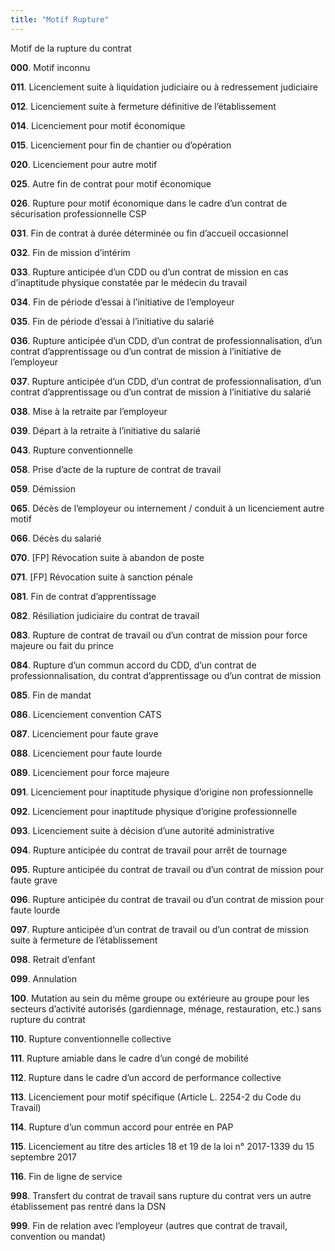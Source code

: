 ```yaml
---
title: "Motif Rupture"
---
```


Motif de la rupture du contrat

**000**. Motif inconnu

**011**. Licenciement suite à liquidation judiciaire ou à redressement judiciaire

**012**. Licenciement suite à fermeture définitive de l'établissement

**014**. Licenciement pour motif économique

**015**. Licenciement pour fin de chantier ou d'opération

**020**. Licenciement pour autre motif

**025**. Autre fin de contrat pour motif économique

**026**. Rupture pour motif économique dans le cadre d'un contrat de sécurisation professionnelle CSP

**031**. Fin de contrat à durée déterminée ou fin d'accueil occasionnel

**032**. Fin de mission d'intérim

**033**. Rupture anticipée d'un CDD ou d'un contrat de mission en cas d'inaptitude physique constatée par le médecin du travail

**034**. Fin de période d'essai à l'initiative de l'employeur

**035**. Fin de période d'essai à l'initiative du salarié

**036**. Rupture anticipée d'un CDD, d'un contrat de professionnalisation, d'un contrat d'apprentissage ou d'un contrat de mission à l'initiative de l'employeur

**037**. Rupture anticipée d'un CDD, d'un contrat de professionnalisation, d'un contrat d'apprentissage ou d'un contrat de mission à l'initiative du salarié

**038**. Mise à la retraite par l'employeur

**039**. Départ à la retraite à l'initiative du salarié

**043**. Rupture conventionnelle

**058**. Prise d'acte de la rupture de contrat de travail

**059**. Démission

**065**. Décès de l'employeur ou internement / conduit à un licenciement autre motif

**066**. Décès du salarié

**070**. \[FP\] Révocation suite à abandon de poste

**071**. \[FP\] Révocation suite à sanction pénale

**081**. Fin de contrat d'apprentissage

**082**. Résiliation judiciaire du contrat de travail

**083**. Rupture de contrat de travail ou d'un contrat de mission pour force majeure ou fait du prince

**084**. Rupture d'un commun accord du CDD, d'un contrat de professionnalisation, du contrat d'apprentissage ou d'un contrat de mission

**085**. Fin de mandat

**086**. Licenciement convention CATS

**087**. Licenciement pour faute grave

**088**. Licenciement pour faute lourde

**089**. Licenciement pour force majeure

**091**. Licenciement pour inaptitude physique d'origine non professionnelle

**092**. Licenciement pour inaptitude physique d'origine professionnelle

**093**. Licenciement suite à décision d'une autorité administrative

**094**. Rupture anticipée du contrat de travail pour arrêt de tournage

**095**. Rupture anticipée du contrat de travail ou d'un contrat de mission pour faute grave

**096**. Rupture anticipée du contrat de travail ou d'un contrat de mission pour faute lourde

**097**. Rupture anticipée d'un contrat de travail ou d'un contrat de mission suite à fermeture de l'établissement

**098**. Retrait d'enfant

**099**. Annulation

**100**. Mutation au sein du même groupe ou extérieure au groupe pour les secteurs d'activité autorisés (gardiennage, ménage, restauration, etc.) sans rupture du contrat

**110**. Rupture conventionnelle collective

**111**. Rupture amiable dans le cadre d'un congé de mobilité

**112**. Rupture dans le cadre d'un accord de performance collective

**113**. Licenciement pour motif spécifique (Article L. 2254-2 du Code du Travail)

**114**. Rupture d'un commun accord pour entrée en PAP

**115**. Licenciement au titre des articles 18 et 19 de la loi n° 2017-1339 du 15 septembre 2017

**116**. Fin de ligne de service

**998**. Transfert du contrat de travail sans rupture du contrat vers un autre établissement pas rentré dans la DSN

**999**. Fin de relation avec l'employeur (autres que contrat de travail, convention ou mandat)
